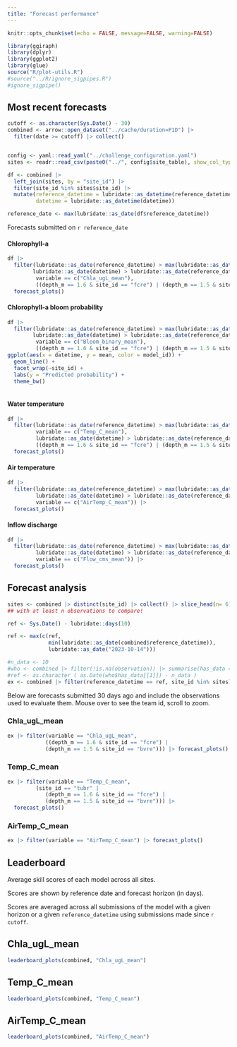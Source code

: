 ```yaml
---
title: "Forecast performance"
---
```


```r
knitr::opts_chunk$set(echo = FALSE, message=FALSE, warning=FALSE)
```

```r
library(ggiraph)
library(dplyr)
library(ggplot2)
library(glue)
source("R/plot-utils.R")
#source("../R/ignore_sigpipes.R")
#ignore_sigpipe()


```

## Most recent forecasts

```r
cutoff <- as.character(Sys.Date() - 30)
combined <- arrow::open_dataset("../cache/duration=P1D") |> 
  filter(date >= cutoff) |> collect()


config <- yaml::read_yaml("../challenge_configuration.yaml")
sites <- readr::read_csv(paste0("../", config$site_table), show_col_types = FALSE)

df <- combined |> 
  left_join(sites, by = "site_id") |> 
  filter(site_id %in% sites$site_id) |> 
  mutate(reference_datetime = lubridate::as_datetime(reference_datetime),
         datetime = lubridate::as_datetime(datetime))

reference_date <- max(lubridate::as_date(df$reference_datetime))
```

Forecasts submitted on `r reference_date`

#### Chlorophyll-a

```r
df |> 
  filter(lubridate::as_date(reference_datetime) > max(lubridate::as_date(df$reference_datetime)) - lubridate::days(1),
        lubridate::as_date(datetime) > lubridate::as_date(reference_datetime), 
         variable == c("Chla_ugL_mean"),
         ((depth_m == 1.6 & site_id == "fcre") | (depth_m == 1.5 & site_id == "bvre"))) |> 
  forecast_plots()
```

#### Chlorophyll-a bloom probability

```r
df |> 
  filter(lubridate::as_date(reference_datetime) > max(lubridate::as_date(df$reference_datetime)) - lubridate::days(1),
        lubridate::as_date(datetime) > lubridate::as_date(reference_datetime), 
         variable == c("Bloom_binary_mean"),
         ((depth_m == 1.6 & site_id == "fcre") | (depth_m == 1.5 & site_id == "bvre"))) |> 
ggplot(aes(x = datetime, y = mean, color = model_id)) + 
  geom_line() + 
  facet_wrap(~site_id) +
  labs(y = "Predicted probability") +
  theme_bw()
  
```

#### Water temperature

```r
df |> 
  filter(lubridate::as_date(reference_datetime) > max(lubridate::as_date(df$reference_datetime)) - lubridate::days(1),
         variable == c("Temp_C_mean"),
         lubridate::as_date(datetime) > lubridate::as_date(reference_datetime), 
         ((depth_m == 1.6 & site_id == "fcre") | (depth_m == 1.5 & site_id == "bvre"))) |>  
  forecast_plots()
```

#### Air temperature

```r
df |> 
  filter(lubridate::as_date(reference_datetime) > max(lubridate::as_date(df$reference_datetime)) - lubridate::days(1),
         lubridate::as_date(datetime) > lubridate::as_date(reference_datetime), 
         variable == c("AirTemp_C_mean")) |> 
  forecast_plots()
```

#### Inflow discharge

```r
df |> 
  filter(lubridate::as_date(reference_datetime) > max(lubridate::as_date(df$reference_datetime)) - lubridate::days(1),
         lubridate::as_date(datetime) > lubridate::as_date(reference_datetime), 
         variable == c("Flow_cms_mean")) |> 
  forecast_plots()
```

## Forecast analysis

```r
sites <- combined |> distinct(site_id) |> collect() |> slice_head(n= 6) |> pull(site_id)
## with at least n observations to compare!

ref <- Sys.Date() - lubridate::days(10)

ref <- max(c(ref, 
             min(lubridate::as_date(combined$reference_datetime)),
             lubridate::as_date("2023-10-14")))

#n_data <- 10
#who <- combined |> filter(!is.na(observation)) |> summarise(has_data = max(reference_datetime)) |> collect()
#ref <- as.character ( as.Date(who$has_data[[1]]) - n_data )
ex <- combined |> filter(reference_datetime == ref, site_id %in% sites) 

```

Below are forecasts submitted 30 days ago and include the observations used to evaluate them. Mouse over to see the team id, scroll to zoom.

::: panel-tabset
### Chla_ugL_mean

```r
ex |> filter(variable == "Chla_ugL_mean",
            ((depth_m == 1.6 & site_id == "fcre") | 
            (depth_m == 1.5 & site_id == "bvre"))) |> forecast_plots()
```

### Temp_C_mean

```r
ex |> filter(variable == "Temp_C_mean",
         (site_id == "tubr" | 
            (depth_m == 1.6 & site_id == "fcre") | 
            (depth_m == 1.5 & site_id == "bvre"))) |> 
  forecast_plots()
```

### AirTemp_C_mean

```r
ex |> filter(variable == "AirTemp_C_mean") |> forecast_plots()
```
:::

## Leaderboard

Average skill scores of each model across all sites.\

Scores are shown by reference date and forecast horizon (in days).\

Scores are averaged across all submissions of the model with a given horizon or a given `reference_datetime` using submissions made since `r cutoff`.\

::: panel-tabset
## Chla_ugL_mean

```r
leaderboard_plots(combined, "Chla_ugL_mean")
```

## Temp_C_mean

```r
leaderboard_plots(combined, "Temp_C_mean")
```
## AirTemp_C_mean

```r
leaderboard_plots(combined, "AirTemp_C_mean")
```
:::

